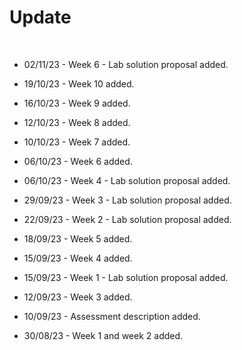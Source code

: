# Update

<br>

* 02/11/23 - Week 6 - Lab solution proposal added.

* 19/10/23 - Week 10 added.

* 16/10/23 - Week 9 added.

* 12/10/23 - Week 8 added.

* 10/10/23 - Week 7 added.

* 06/10/23 - Week 6 added.

* 06/10/23 - Week 4 - Lab solution proposal added.

* 29/09/23 - Week 3 - Lab solution proposal added.

* 22/09/23 - Week 2 - Lab solution proposal added.

* 18/09/23 - Week 5 added.

* 15/09/23 - Week 4 added.

* 15/09/23 - Week 1 - Lab solution proposal added.

* 12/09/23 - Week 3 added.

* 10/09/23 - Assessment description added.

* 30/08/23 - Week 1 and week 2 added.